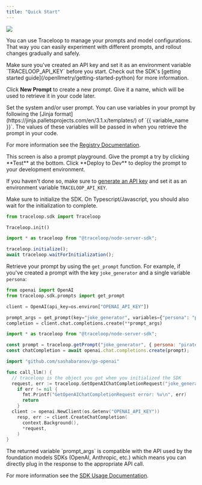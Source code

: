 ```yaml
---
title: "Quick Start"
---
```


<Frame>
  <img src="/img/prompt_configuration.png" />
</Frame>

You can use Traceloop to manage your prompts and model configurations.
That way you can easily experiment with different prompts, and rollout changes gradually and safely.

<Note>
  Make sure you've created an API key and set it as an environment variable
  `TRACELOOP_API_KEY` before you start. Check out the SDK's [getting started
  guide](/openllmetry/getting-started-python) for more information.
</Note>

<Steps>
<Step title="Create a new prompt">

Click **New Prompt** to create a new prompt. Give it a name, which will be used to retrieve it in your code later.

</Step>

<Step title="Define it in the Prompt Registry">
Set the system and/or user prompt. You can use variables in your prompt by
following the [Jinja format](https://jinja.palletsprojects.com/en/3.1.x/templates/) of `{{ variable_name }}`. 
The values of these variables will be passed in when you retrieve the prompt in your code.

For more information see the [Registry Documentation](/prompts/registry).

<Tip>
  This screen is also a prompt playground. Give the prompt a try by clicking
  **Test** at the bottom.
</Tip>

</Step>

<Step title="Deploy the prompt to your developement environement">
  Click **Deploy to Dev** to deploy the prompt to your development environment.
</Step>

<Step title="Use the prompt in your code">

If you haven't done so, make sure to [generate an API key](https://app.traceloop.com/settings/api-keys) and
set it as an environment variable `TRACELOOP_API_KEY`.

Make sure to initialize the SDK. On Typescript/Javascript, you should also wait for the initialization to complete.

<CodeGroup>

```python Python
from traceloop.sdk import Traceloop

Traceloop.init()
```

```js Typescript / Javascript
import * as traceloop from "@traceloop/node-server-sdk";

traceloop.initialize();
await traceloop.waitForInitialization();
```

</CodeGroup>

Retrieve your prompt by using the `get_prompt` function.
For example, if you've created a prompt with the key `joke_generator` and a single variable `persona`:

<CodeGroup>

```python Python
from openai import OpenAI
from traceloop.sdk.prompts import get_prompt

client = OpenAI(api_key=os.environ["OPENAI_API_KEY"])

prompt_args = get_prompt(key="joke_generator", variables={"persona": "pirate"})
completion = client.chat.completions.create(**prompt_args)
```

```js Typescript / Javascript
import * as traceloop from "@traceloop/node-server-sdk";

const prompt = traceloop.getPrompt("joke_generator", { persona: "pirate" });
const chatCompletion = await openai.chat.completions.create(prompt);
```

```go Go
import "github.com/sashabaranov/go-openai"

func call_llm() {
  // traceloop is the object you got when you initialized the SDK
  request, err := traceloop.GetOpenAIChatCompletionRequest("joke_generator", map[string]interface{}{ "persona": "pirate" })
    if err != nil {
      fmt.Printf("GetOpenAIChatCompletionRequest error: %v\n", err)
      return
    }
  client := openai.NewClient(os.Getenv("OPENAI_API_KEY"))
    resp, err := client.CreateChatCompletion(
      context.Background(),
      *request,
    )
}
```

</CodeGroup>

<Note>
  The returned variable `prompt_args` is compatible with the API used by the
  foundation models SDKs (OpenAI, Anthropic, etc.) which means you can directly
  plug in the response to the appropriate API call.
</Note>

For more information see the [SDK Usage Documentation](/prompts/sdk-usage).

</Step>
</Steps>
